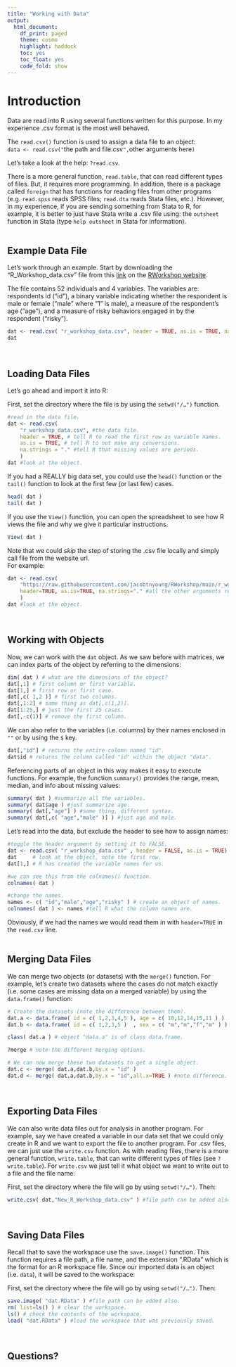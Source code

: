 ```yaml
---
title: "Working with Data"
output: 
  html_document:
    df_print: paged
    theme: cosmo
    highlight: haddock
    toc: yes
    toc_float: yes
    code_fold: show
---
```


# **Introduction**  
Data are read into R using several functions written for this purpose. In my experience .csv format is the most well behaved.  

The `read.csv()` function is used to assign a data file to an object:  
  `data <- read.csv("`the path and file.csv`",`other arguments here`)`  

Let’s take a look at the help: `?read.csv`.  

There is a more general function, `read.table`, that can read different types of files. But, it requires more programming. In addition, there is a package called `foreign` that has functions for reading files from other programs (e.g. `read.spss` reads SPSS files; `read.dta` reads Stata files, etc.). However, in my experience, if you are sending something from Stata to R, for example, it is better to just have Stata write a .csv file using: the `outsheet` function in Stata (type `help outsheet` in Stata for information).  
<br>

## **Example Data File**  
Let's work through an example. Start by downloading the "R_Workshop_data.csv" file from this [link](r_workshop_data.csv) on the [RWorkshop website](https://jacobtnyoung.github.io/RWorkshop/).  

The file contains 52 individuals and 4 variables. The variables are: respondents id ("id"), a binary variable indicating whether the respondent is male or female ("male" where "1" is male), a measure of the respondent’s age ("age"), and a measure of risky behaviors engaged in by the respondent ("risky").  

```r
dat <- read.csv( "r_workshop_data.csv", header = TRUE, as.is = TRUE, na.strings = "." )
dat
```  


<br>

## **Loading Data Files**  

Let’s go ahead and import it into R:

First, set the directory where the file is by using the `setwd("/…")` function.
```r
#read in the data file.
dat <- read.csv(
    "r_workshop_data.csv", #the data file.
    header = TRUE, # tell R to read the first row as variable names.
    as.is = TRUE, # tell R to not make any conversions.
    na.strings = "." #tell R that missing values are periods.
    )
dat #look at the object.
```  

If you had a REALLY big data set, you could use the `head()` function or the `tail()` function to look at the first few (or last few) cases.  
```r
head( dat )
tail( dat )
```

If you use the `View()` function, you can open the spreadsheet to see how R views the file and why we give it particular instructions.  
```r
View( dat )
```

Note that we could *skip* the step of storing the .csv file locally and simply call file from the website url.   
For example:
```r
dat <- read.csv(
    "https://raw.githubusercontent.com/jacobtnyoung/RWorkshop/main/r_workshop_data.csv",
    header=TRUE, as.is=TRUE, na.strings="." #all the other arguments remain the same.
    )
dat #look at the object.
```  
<br>

## **Working with Objects**  
Now, we can work with the `dat` object. As we saw before with matrices, we can index parts of the object by referring to the dimensions:  
```r
dim( dat ) # what are the dimensions of the object?
dat[,1] # first column or first variable.
dat[1,] # first row or first case.
dat[,c( 1,2 )] # first two columns.
dat[,1:2] # same thing as dat[,c(1,2)].
dat[1:25,] # just the first 25 cases.
dat[,-c(1)] # remove the first column.
```

We can also refer to the variables (i.e. columns) by their names enclosed in `""` or by using the `$` key.  
```r
dat[,"id"] # returns the entire column named "id".
dat$id # returns the column called "id" within the object "data".
```

Referencing parts of an object in this way makes it easy to execute functions. For example, the function `summary()` provides the range, mean, median, and info about missing values:  
```r
summary( dat ) #summarize all the variables.
summary( dat$age ) #just summarize age.
summary( dat[,"age"] ) #same thing, different syntax.
summary( dat[,c( "age","male" )] ) #just age and male.
```

Let’s read into the data, but exclude the header to see how to assign names:  
```r
#toggle the header argument by setting it to FALSE.
dat <- read.csv( "r_workshop_data.csv" , header = FALSE, as.is = TRUE)
dat     # look at the object, note the first row.
dat[1,] # R has created the variable names for us.

#we can see this from the colnames() function.
colnames( dat )

#change the names.
names <- c( "id","male","age","risky" ) # create an object of names.
colnames( dat ) <- names #tell R what the column names are.
```

Obviously, if we had the names we would read them in with `header=TRUE` in the `read.csv` line.  
<br>

## **Merging Data Files**  
We can merge two objects (or datasets) with the `merge()` function. For example, let’s create two datasets where the cases do not match exactly (i.e. some cases are missing data on a merged variable) by using the `data.frame()` function:  
```r
# Create the datasets (note the difference between them).
dat.a <- data.frame( id = c( 1,2,3,4,5 ), age = c( 10,12,14,15,11 ) )
dat.b <- data.frame( id = c( 1,2,3,5 )  , sex = c( "m","m","f","m" ) )

class( dat.a ) # object "data.a" is of class data.frame.

?merge # note the different merging options.

# We can now merge these two datasets to get a single object.
dat.c <- merge( dat.a,dat.b,by.x = "id" )
dat.d <- merge( dat.a,dat.b,by.x = "id",all.x=TRUE ) #note difference.
```
<br>

## **Exporting Data Files**  
We can also write data files out for analysis in another program. For example, say we have created a variable in our data set that we could only create in R and we want to export the file to another program. For .csv files, we can just use the `write.csv` function. As with reading files, there is a more general function, `write.table`, that can write different types of files (see `?write.table`). For `write.csv` we just tell it what object we want to write out to a file and the file name:  

First, set the directory where the file will go by using `setwd("/…")`. Then:  
```r
write.csv( dat,"New_R_Workshop_data.csv" ) #file path can be added also.
```
<br>

## **Saving Data Files**  
Recall that to save the workspace use the `save.image()` function. This function requires a file path, a file name, and the extension ".RData" which is the format for an R workspace file. Since our imported data is an object (i.e. `data`), it will be saved to the workspace:  

First, set the directory where the file will go by using `setwd("/…")`. Then:  
```r
save.image( "dat.RData" ) #file path can be added also.
rm( list=ls() ) # clear the workspace.
ls() # check the contents of the workspace.
load( "dat.RData" ) #load the workspace that was previously saved.
```
<br>

## **Questions?**  